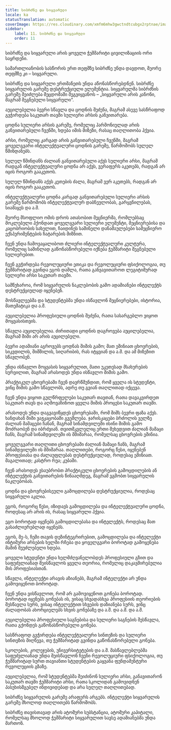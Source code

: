 ```yaml
---
title: სიბრძნე და სიყვარული
locale: ka
statusTranslation: automatic
coverImage: https://res.cloudinary.com/xmfm6mhw3gwctndtcubgx2rptnae/image/upload/v1740337243/small_cover_educacion_fundamental_a051170f1c.webp
sidebar:
    label: 11. სიბრძნე და სიყვარული
    order: 11
---
```

სიბრძნე და სიყვარული არის ყოველი ჭეშმარიტი ცივილიზაციის ორი საყრდენი.

სამართლიანობის სასწორის ერთ თეფშზე სიბრძნე უნდა დავდოთ, მეორე თეფშზე კი – სიყვარული.

სიბრძნე და სიყვარული ერთმანეთს უნდა აწონასწორებდნენ. სიბრძნე სიყვარულის გარეშე დესტრუქციული ელემენტია. სიყვარულმა სიბრძნის გარეშე შეიძლება შეცდომაში შეგვიყვანოს – „სიყვარული არის კანონი, მაგრამ შეგნებული სიყვარული“.

აუცილებელია ბევრი სწავლა და ცოდნის შეძენა, მაგრამ ასევე სასწრაფოდ გვჭირდება საკუთარ თავში სულიერი არსის განვითარება.

ცოდნა სულიერი არსის გარეშე, რომელიც ჰარმონიულად არის განვითარებული ჩვენში, ხდება იმის მიზეზი, რასაც თაღლითობა ჰქვია.

არსი, რომელიც კარგად არის განვითარებული ჩვენში, მაგრამ ყოველგვარი ინტელექტუალური ცოდნის გარეშე, წარმოშობს სულელ წმინდანებს.

სულელ წმინდანს ძალიან განვითარებული აქვს სულიერი არსი, მაგრამ რადგან ინტელექტუალური ცოდნა არ აქვს, ვერაფერს აკეთებს, რადგან არ იცის როგორ გააკეთოს.

სულელ წმინდანს აქვს კეთების ძალა, მაგრამ ვერ აკეთებს, რადგან არ იცის როგორ გააკეთოს.

ინტელექტუალური ცოდნა კარგად განვითარებული სულიერი არსის გარეშე წარმოშობს ინტელექტუალურ დაბნეულობას, გარყვნილებას, სიამაყეს და ა.შ.

მეორე მსოფლიო ომის დროს ათასობით მეცნიერმა, რომლებსაც მოკლებული ჰქონდათ ყოველგვარი სულიერი ელემენტი, მეცნიერებისა და კაცობრიობის სახელით, ჩაიდინეს საშინელი დანაშაულებები სამეცნიერო ექსპერიმენტების ჩატარების მიზნით.

ჩვენ უნდა ჩამოვაყალიბოთ ძლიერი ინტელექტუალური კულტურა, რომელიც საშინლად გაწონასწორებული იქნება ჭეშმარიტი შეგნებული სულიერებით.

ჩვენ გვჭირდება რევოლუციური ეთიკა და რევოლუციური ფსიქოლოგია, თუ ჭეშმარიტად გვინდა ეგოს დაშლა, რათა განვავითაროთ ლეგიტიმურად სულიერი არსი საკუთარ თავში.

სამწუხაროა, რომ სიყვარულის ნაკლებობის გამო ადამიანები ინტელექტს დესტრუქციულად იყენებენ.

მოსწავლეებმა და სტუდენტებმა უნდა ისწავლონ მეცნიერებები, ისტორია, მათემატიკა და ა.შ.

აუცილებელია პროფესიული ცოდნის შეძენა, რათა სასარგებლო ვიყოთ მოყვასისთვის.

სწავლა აუცილებელია. ძირითადი ცოდნის დაგროვება აუცილებელია, მაგრამ შიში არ არის აუცილებელი.

ბევრი ადამიანი აგროვებს ცოდნას შიშის გამო; მათ ეშინიათ ცხოვრების, სიკვდილის, შიმშილის, სიღარიბის, რას იტყვიან და ა.შ. და ამ მიზეზით სწავლობენ.

უნდა ისწავლო მოყვასის სიყვარულით, მათი უკეთესად მსახურების სურვილით, მაგრამ არასოდეს უნდა ისწავლო შიშის გამო.

პრაქტიკულ ცხოვრებაში ჩვენ დავრწმუნდით, რომ ყველა ის სტუდენტი, ვინც შიშის გამო სწავლობს, ადრე თუ გვიან თაღლითად იქცევა.

ჩვენ უნდა ვიყოთ გულწრფელები საკუთარ თავთან, რათა დავაკვირდეთ საკუთარ თავს და აღმოვაჩინოთ ყველა შიშის პროცესი საკუთარ თავში.

არასოდეს უნდა დაგვავიწყდეს ცხოვრებაში, რომ შიშს ბევრი ფაზა აქვს. ხანდახან შიში ვაჟკაცობაში გვეშლება. ჯარისკაცები ბრძოლის ველზე ძალიან მამაცები ჩანან, მაგრამ სინამდვილეში ისინი შიშის გამო მოძრაობენ და იბრძვიან. თვითმკვლელიც ერთი შეხედვით ძალიან მამაცი ჩანს, მაგრამ სინამდვილეში ის მშიშარაა, რომელსაც ცხოვრების ეშინია.

ყოველგვარი თაღლითი ცხოვრებაში ძალიან მამაცი ჩანს, მაგრამ სინამდვილეში ის მშიშარაა. თაღლითები, როგორც წესი, იყენებენ პროფესიასა და ძალაუფლებას დესტრუქციულად, როდესაც ეშინიათ. მაგალითად; კასტრო რუა; კუბაში.

ჩვენ არასოდეს ვსაუბრობთ პრაქტიკული ცხოვრების გამოცდილების ან ინტელექტის განვითარების წინააღმდეგ, მაგრამ ვგმობთ სიყვარულის ნაკლებობას.

ცოდნა და ცხოვრებისეული გამოცდილება დესტრუქციულია, როდესაც სიყვარული აკლია.

ეგოს, როგორც წესი, იზიდავს გამოცდილება და ინტელექტუალური ცოდნა, როდესაც არ არის ის, რასაც სიყვარული ჰქვია.

ეგო ბოროტად იყენებს გამოცდილებასა და ინტელექტს, როდესაც მათ გასაძლიერებლად იყენებს.

ეგოს, მე-ს, ჩემი თავის დეზინტეგრირებით, გამოცდილება და ინტელექტი ინტიმური არსების ხელში რჩება და ყოველგვარი ბოროტად გამოყენება მაშინ შეუძლებელი ხდება.

ყოველი სტუდენტი უნდა ხელმძღვანელობდეს პროფესიული გზით და საფუძვლიანად შეისწავლოს ყველა თეორია, რომელიც დაკავშირებულია მის პროფესიასთან.

სწავლა, ინტელექტი არავის აზიანებს, მაგრამ ინტელექტი არ უნდა გამოვიყენოთ ბოროტად.

ჩვენ უნდა ვისწავლოთ, რომ არ გამოვიყენოთ გონება ბოროტად. ბოროტად იყენებს გონებას ის, ვისაც სხვადასხვა პროფესიის თეორიების შესწავლა სურს, ვისაც ინტელექტით სხვების დაზიანება სურს, ვინც ძალადობას ახორციელებს სხვის გონებაზე და ა.შ. და ა.შ. და ა.შ.

აუცილებელია პროფესიული საგნებისა და სულიერი საგნების შესწავლა, რათა გქონდეს გაწონასწორებული გონება.

სასწრაფოდ გვჭირდება ინტელექტუალური სინთეზის და სულიერი სინთეზის მიღწევა, თუ ჭეშმარიტად გვინდა გაწონასწორებული გონება.

სკოლების, კოლეჯების, უნივერსიტეტების და ა.შ. მასწავლებლებმა საფუძვლიანად უნდა შეისწავლონ ჩვენი რევოლუციური ფსიქოლოგია, თუ ჭეშმარიტად სურთ თავიანთი სტუდენტების გაყვანა ფუნდამენტური რევოლუციის გზაზე.

აუცილებელია, რომ სტუდენტებმა შეიძინონ სულიერი არსი, განავითარონ საკუთარ თავში ჭეშმარიტი არსი, რათა სკოლიდან გამოვიდნენ პასუხისმგებელ ინდივიდებად და არა სულელ თაღლითებად.

სიბრძნე სიყვარულის გარეშე არაფერს არგებს. ინტელექტი სიყვარულის გარეშე მხოლოდ თაღლითებს წარმოშობს.

სიბრძნე თავისთავად არის ატომური სუბსტანცია, ატომური კაპიტალი, რომელსაც მხოლოდ ჭეშმარიტი სიყვარულით სავსე ადამიანებმა უნდა მართონ.

